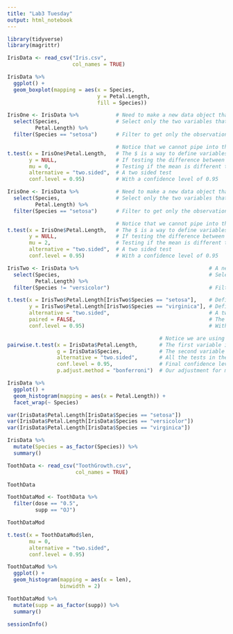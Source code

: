 ---
title: "Lab3 Tuesday"
output: html_notebook
---

```{r libraries}

library(tidyverse)
library(magrittr)

```

```{r 1}

IrisData <- read_csv("Iris.csv",
                     col_names = TRUE)

```

```{r 2}
IrisData %>%
  ggplot() +
  geom_boxplot(mapping = aes(x = Species,
                             y = Petal.Length,
                             fill = Species))
```

```{r 3}

IrisOne <- IrisData %>%            # Need to make a new data object that has only the variables and observations necessary  
  select(Species,                  # Select only the two variables that we need 
         Petal.Length) %>%
  filter(Species == "setosa")      # Filter to get only the observations we need, observations from a single species 

                                   # Notice that we cannot pipe into this, we are outside of the tidyverse   
t.test(x = IrisOne$Petal.Length,   # The $ is a way to define variables within a data set. The syntax is DataFrameName$VariableName
       y = NULL,                   # If testing the difference between tow means, the other data, otherwise set as null
       mu = 0,                     # Testing if the mean is different than zero (mu = true value of the mean)
       alternative = "two.sided",  # A two sided test 
       conf.level = 0.95)          # With a confidence level of 0.95
```

```{r 3b}

IrisOne <- IrisData %>%            # Need to make a new data object that has only the variables and observations necessary  
  select(Species,                  # Select only the two variables that we need 
         Petal.Length) %>%
  filter(Species == "setosa")      # Filter to get only the observations we need, observations from a single species 

                                   # Notice that we cannot pipe into this, we are outside of the tidyverse   
t.test(x = IrisOne$Petal.Length,   # The $ is a way to define variables within a data set. The syntax is DataFrameName$VariableName
       y = NULL,                   # If testing the difference between tow means, the other data, otherwise set as null
       mu = 2,                     # Testing if the mean is different than two (mu = true value of the mean)
       alternative = "two.sided",  # A two sided test 
       conf.level = 0.95)          # With a confidence level of 0.95
```

```{r 4}

IrisTwo <- IrisData %>%                                          # A new data object that has only the variables and observations necessary
  select(Species,                                                # Select only the two variables that we need
         Petal.Length) %>%
  filter(Species != "versicolor")                                # Filter to get only the observations we need, observations from a two species 

t.test(x = IrisTwo$Petal.Length[IrisTwo$Species == "setosa"],    # Define the first group of observations, petal lengths for species setosa 
       y = IrisTwo$Petal.Length[IrisTwo$Species == "virginica"], # Define the first group of observations, petal lengths for species virginica
       alternative = "two.sided",                                # A two sided test 
       paired = FALSE,                                           # The observations are not paired
       conf.level = 0.95)                                        # With a confidence level of 0.95
```

```{r 5}
                                                 # Notice we are using a different function, no need to modify our data beforehand
pairwise.t.test(x = IrisData$Petal.Length,       # The first variable is the vector of observations
                g = IrisData$Species,            # The second variable is the vector containing the groupings
                alternative = "two.sided",       # All the tests in the series are two sided
                conf.level = 0.95,               # Final confidence level desired
                p.adjust.method = "bonferroni")  # Our adjustment for multiple comparisons/tests is the Bonferroni adjustment 

```

```{r 6}
IrisData %>%
  ggplot() +
  geom_histogram(mapping = aes(x = Petal.Length)) +
  facet_wrap(~ Species)
```

```{r 7}
var(IrisData$Petal.Length[IrisData$Species == "setosa"])
var(IrisData$Petal.Length[IrisData$Species == "versicolor"])
var(IrisData$Petal.Length[IrisData$Species == "virginica"])
```

```{r 8}
IrisData %>%
  mutate(Species = as_factor(Species)) %>%
  summary()
```

```{r 9}
ToothData <- read_csv("ToothGrowth.csv",
                      col_names = TRUE)

ToothData

ToothDataMod <- ToothData %>%
  filter(dose == "0.5",
         supp == "OJ")

ToothDataMod

t.test(x = ToothDataMod$len,   
       mu = 0,                     
       alternative = "two.sided",  
       conf.level = 0.95)          

ToothDataMod %>%
  ggplot() +
  geom_histogram(mapping = aes(x = len),
                 binwidth = 2)

ToothDataMod %>%
  mutate(supp = as_factor(supp)) %>%
  summary()

```

```{r session info}
sessionInfo()
```






















